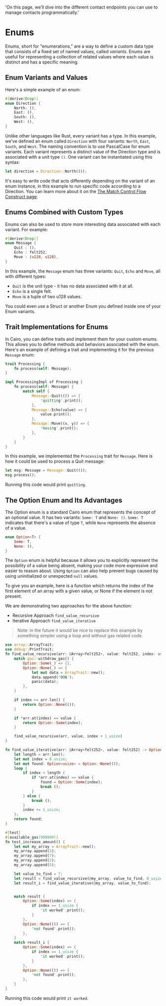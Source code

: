   'On this page, we’ll dive into the different contact endpoints you can use to manage contacts programmatically.'

# Enums

Enums, short for "enumerations," are a way to define a custom data type that consists of a fixed set of named values, called _variants_. Enums are useful for representing a collection of related values where each value is distinct and has a specific meaning.

## Enum Variants and Values

Here's a simple example of an enum:

```rs
#[derive(Drop)]
enum Direction {
    North: (),
    East: (),
    South: (),
    West: (),
}

```

Unlike other languages like Rust, every variant has a type. In this example, we've defined an enum called `Direction` with four variants: `North`, `East`, `South`, and `West`. The naming convention is to use PascalCase for enum variants. Each variant represents a distinct value of the Direction type and is associated with a unit type `()`. One variant can be instantiated using this syntax:

```rs
let direction = Direction::North(());
```

It's easy to write code that acts differently depending on the variant of an enum instance, in this example to run specific code according to a Direction. You can learn more about it on the [The Match Control Flow Construct page](ch05-02-the-match-control-flow-construct.md).

## Enums Combined with Custom Types

Enums can also be used to store more interesting data associated with each variant. For example:

```rs
#[derive(Drop)]
enum Message {
    Quit : (),
    Echo : felt252,
    Move : (u128, u128),
}
```

In this example, the `Message` enum has three variants: `Quit`, `Echo` and `Move`, all with different types:

- `Quit` is the unit type - it has no data associated with it at all.
- `Echo` is a single felt.
- `Move` is a tuple of two u128 values.

You could even use a Struct or another Enum you defined inside one of your Enum variants.

## Trait Implementations for Enums

In Cairo, you can define traits and implement them for your custom enums. This allows you to define methods and behaviors associated with the enum. Here's an example of defining a trait and implementing it for the previous `Message` enum:

```rs
trait Processing {
    fn process(self: Message);
}

impl ProcessingImpl of Processing {
    fn process(self: Message) {
        match self {
            Message::Quit(()) => {
                'quitting'.print();
            },
            Message::Echo(value) => {
                value.print();
            },
            Message::Move((x, y)) => {
                'moving'.print();
            },
        }
    }
}
```

In this example, we implemented the `Processing` trait for `Message`. Here is how it could be used to process a Quit message:

```rust
let msg: Message = Message::Quit(());
msg.process();
```

Running this code would print `quitting`.

## The Option Enum and Its Advantages

The Option enum is a standard Cairo enum that represents the concept of an optional value. It has two variants: `Some: T` and `None: ()`. `Some: T ` indicates that there's a value of type `T`, while `None` represents the absence of a value.

```rs
enum Option<T> {
    Some: T,
    None: (),
}
```

The `Option` enum is helpful because it allows you to explicitly represent the possibility of a value being absent, making your code more expressive and easier to reason about. Using `Option` can also help prevent bugs caused by using uninitialized or unexpected `null` values.

To give you an example, here is a function which returns the index of the first element of an array with a given value, or None if the element is not present.

We are demonstrating two approaches for the above function:

- Recursive Approach `find_value_recursive`
- Iterative Approach `find_value_iterative`

> Note: in the future it would be nice to replace this example by something simpler using a loop and without gas related code.

```rust
use array::ArrayTrait;
use debug::PrintTrait;
fn find_value_recursive(arr: @Array<felt252>, value: felt252, index: usize) -> Option<usize> {
    match gas::withdraw_gas() {
        Option::Some(_) => {},
        Option::None(_) => {
            let mut data = ArrayTrait::new();
            data.append('OOG');
            panic(data);
        },
    }

    if index >= arr.len() {
        return Option::None(());
    }

    if *arr.at(index) == value {
        return Option::Some(index);
    }

    find_value_recursive(arr, value, index + 1_usize)
}

fn find_value_iterative(arr: @Array<felt252>, value: felt252) -> Option<usize> {
    let length = arr.len();
    let mut index = 0_usize;
    let mut found: Option<usize> = Option::None(());
    loop {
        if index < length {
            if *arr.at(index) == value {
                found = Option::Some(index);
                break ();
            }
        } else {
            break ();
        }
        index += 1_usize;
    };
    return found;
}

#[test]
#[available_gas(999999)]
fn test_increase_amount() {
    let mut my_array = ArrayTrait::new();
    my_array.append(3);
    my_array.append(7);
    my_array.append(2);
    my_array.append(5);

    let value_to_find = 7;
    let result = find_value_recursive(@my_array, value_to_find, 0_usize);
    let result_i = find_value_iterative(@my_array, value_to_find);


    match result {
        Option::Some(index) => {
            if index == 1_usize {
                'it worked'.print();
            }
        },
        Option::None(()) => {
            'not found'.print();
        },
    }
    match result_i {
        Option::Some(index) => {
            if index == 1_usize {
                'it worked'.print();
            }
        },
        Option::None(()) => {
            'not found'.print();
        },
    }
}

```

Running this code would print `it worked`.
